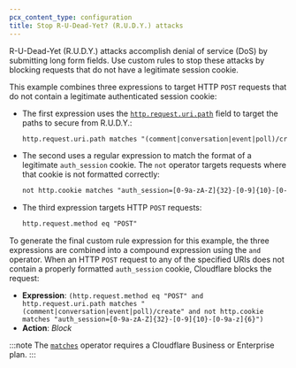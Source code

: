 ```yaml
---
pcx_content_type: configuration
title: Stop R-U-Dead-Yet? (R.U.D.Y.) attacks
---
```


R-U-Dead-Yet (R.U.D.Y.) attacks accomplish denial of service (DoS) by submitting long form fields. Use custom rules to stop these attacks by blocking requests that do not have a legitimate session cookie.

This example combines three expressions to target HTTP `POST` requests that do not contain a legitimate authenticated session cookie:

- The first expression uses the [`http.request.uri.path`](/ruleset-engine/rules-language/fields/reference/http.request.uri.path/) field to target the paths to secure from R.U.D.Y.:

  ```txt
  http.request.uri.path matches "(comment|conversation|event|poll)/create"
  ```

- The second uses a regular expression to match the format of a legitimate `auth_session` cookie. The `not` operator targets requests where that cookie is not formatted correctly:

  ```txt
  not http.cookie matches "auth_session=[0-9a-zA-Z]{32}-[0-9]{10}-[0-9a-z]{6}"
  ```

- The third expression targets HTTP `POST` requests:

  ```txt
  http.request.method eq "POST"
  ```

To generate the final custom rule expression for this example, the three expressions are combined into a compound expression using the `and` operator. When an HTTP `POST` request to any of the specified URIs does not contain a properly formatted `auth_session` cookie, Cloudflare blocks the request:

- **Expression**: `(http.request.method eq "POST" and http.request.uri.path matches "(comment|conversation|event|poll)/create" and not http.cookie matches "auth_session=[0-9a-zA-Z]{32}-[0-9]{10}-[0-9a-z]{6}")`
- **Action**: _Block_

:::note
The [`matches`](/ruleset-engine/rules-language/operators/#comparison-operators) operator requires a Cloudflare Business or Enterprise plan.
:::
